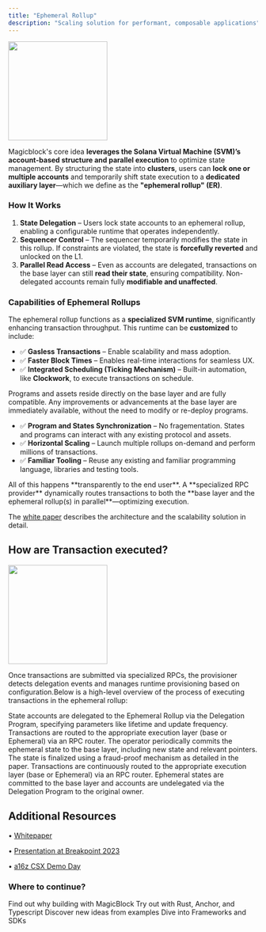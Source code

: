 ```yaml
---
title: "Ephemeral Rollup"
description: "Scaling solution for performant, composable applications"
---
```


<img height="200" src="/images/architecture_overview.png" />

Magicblock's core idea **leverages the Solana Virtual Machine (SVM)’s account-based structure and parallel execution** to optimize state management. By structuring the state into **clusters**, users can **lock one or multiple accounts** and temporarily shift state execution to a **dedicated auxiliary layer**—which we define as the **"ephemeral rollup" (ER)**.

### **How It Works**

1. **State Delegation** – Users lock state accounts to an ephemeral rollup, enabling a configurable runtime that operates independently.
2. **Sequencer Control** – The sequencer temporarily modifies the state in this rollup. If constraints are violated, the state is **forcefully reverted** and unlocked on the L1.
3. **Parallel Read Access** – Even as accounts are delegated, transactions on the base layer can still **read their state**, ensuring compatibility. Non-delegated accounts remain fully **modifiable and unaffected**.

### **Capabilities of Ephemeral Rollups**

The ephemeral rollup functions as a **specialized SVM runtime**, significantly enhancing transaction throughput. This runtime can be **customized** to include:

- ✅ **Gasless Transactions** – Enable scalability and mass adoption.
- ✅ **Faster Block Times** – Enables real-time interactions for seamless UX.
- ✅ **Integrated Scheduling (Ticking Mechanism)** – Built-in automation, like **Clockwork**, to execute transactions on schedule.

Programs and assets reside directly on the base layer and are fully compatible. Any improvements or advancements at the base layer are immediately available, without the need to modify or re-deploy programs.

- ✅ **Program and States Synchronization** – No fragementation. States and programs can interact with any existing protocol and assets.
- ✅ **Horizontal Scaling** – Launch multiple rollups on-demand and perform millions of transactions.
- ✅ **Familiar Tooling** – Reuse any existing and familiar programming language, libraries and testing tools.

<Card title="Seamless User Experience">
  All of this happens **transparently to the end user**. A **specialized RPC
  provider** dynamically routes transactions to both the **base layer and the
  ephemeral rollup(s) in parallel**—optimizing execution.
</Card>

The [white paper](https://arxiv.org/abs/2311.02650) describes the architecture and the scalability solution in detail.

## How are Transaction executed?

<img height="200" src="/images/magicblock-er.png" />

Once transactions are submitted via specialized RPCs, the provisioner detects delegation events and manages runtime provisioning based on configuration.Below is a high-level overview of the process of executing transactions in the ephemeral rollup:

<Steps>
  <Step title="Delegation">
    State accounts are delegated to the Ephemeral Rollup via the Delegation
    Program, specifying parameters like lifetime and update frequency.
  </Step>
  <Step title="Transaction Execution">
    Transactions are routed to the appropriate execution layer (base or
    Ephemeral) via an RPC router.
  </Step>
  <Step title="State Commitment">
    The operator periodically commits the ephemeral state to the base layer,
    including new state and relevant pointers. The state is finalized using a
    fraud-proof mechanism as detailed in the paper.
  </Step>
  <Step title="Continued Transaction Execution">
    Transactions are continuously routed to the appropriate execution layer
    (base or Ephemeral) via an RPC router.
  </Step>
  <Step title="Final Commitment and Undelegation">
    Ephemeral states are committed to the base layer and accounts are
    undelegated via the Delegation Program to the original owner.
  </Step>
</Steps>

## Additional Resources

• [Whitepaper](https://arxiv.org/abs/2311.02650)

• [Presentation at Breakpoint 2023](https://t.co/P8SEeSEb8j)

• [a16z CSX Demo Day](https://www.youtube.com/watch?v=UFUlv-gIBTk)

### Where to continue?

<CardGroup cols={2}>
  <Card
    title="Why MagicBlock?"
    icon="bolt"
    href="/pages/get-started/introduction/why-magicblock"
    iconType="duotone"
  >
    Find out why building with MagicBlock
  </Card>
  <Card
    title="Build"
    icon="hammer"
    href="/pages/get-started/how-integrate-your-program/overview"
    iconType="duotone"
  >
    Try out with Rust, Anchor, and Typescript
  </Card>
  <Card
    title="Use Cases"
    icon="star"
    href="/pages/get-started/use-cases/introduction"
    iconType="duotone"
  >
    Discover new ideas from examples
  </Card>
  <Card
    title="Frameworks and SDKs"
    icon="code"
    href="/pages/tools/introduction"
    iconType="duotone"
  >
    Dive into Frameworks and SDKs
  </Card>
</CardGroup>
